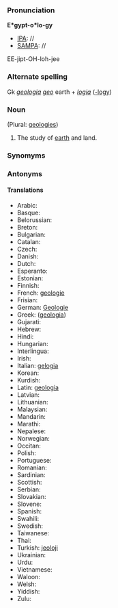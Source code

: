 ===Pronunciation===

'''E*gypt-o*lo-gy'''
*[[IPA]]: //
*[[SAMPA]]: //
EE-jipt-OH-loh-jee
===Alternate spelling===

Gk ''[[geologia]]'' ''[[geo]]'' earth + ''[[logia]]'' ([[-logy]])
===Noun===
(Plural: [[geologies]])

#The study of [[earth]] and land. 
===Synomyms===
===Antonyms===
====Translations====
*Arabic:
*Basque:
*Belorussian:
*Breton:
*Bulgarian:
*Catalan:
*Czech:
*Danish:
*Dutch:
*Esperanto:
*Estonian:
*Finnish:
*French: [[geologie]]
*Frisian:
*German: [[Geologie]]
*Greek: ([[geologia]])
*Gujarati:
*Hebrew:
*Hindi:
*Hungarian:
*Interlingua:
*Irish:
*Italian: [[gelogia]]
*Korean:
*Kurdish:
*Latin: [[geologia]]
*Latvian:
*Lithuanian:
*Malaysian:
*Mandarin:
*Marathi:
*Nepalese:
*Norwegian:
*Occitan:
*Polish:
*Portuguese:
*Romanian:
*Sardinian:
*Scottish:
*Serbian:
*Slovakian:
*Slovene:
*Spanish:
*Swahili:
*Swedish:
*Taiwanese:
*Thai:
*Turkish: [[jeoloji]]
*Ukrainian:
*Urdu:
*Vietnamese:
*Waloon:
*Welsh:
*Yiddish:
*Zulu: